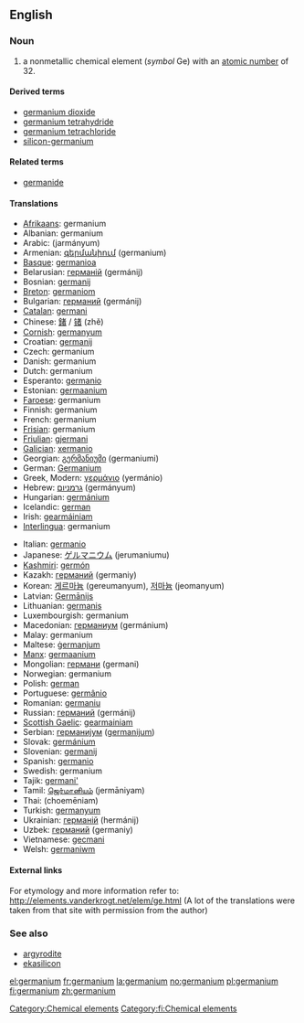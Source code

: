 ==English==
{{elements|Ge|gallium|Ge|arsenic|As}}
=== Noun ===
{{en-noun-unc}}
{{wikipedia}}

# a nonmetallic chemical element (''symbol'' Ge) with an [[atomic number]] of 32.

====Derived terms====
*[[germanium dioxide]]
*[[germanium tetrahydride]]
*[[germanium tetrachloride]]
*[[silicon-germanium]]

====Related terms====
*[[germanide]]

==== Translations ====
{{top}}
*[[Afrikaans]]: germanium
*Albanian: germanium
*Arabic: {{ARchar|[[جرمانيوم]]}} (jarmányum) {{m}}
*Armenian: [[գերմանիում]] (germanium)
*[[Basque]]: [[germanioa]]
*Belarusian: [[германій]] (germánij) {{m}}
*Bosnian: [[germanij]]
*[[Breton]]: [[germaniom]]
*Bulgarian: [[германий]] (germánij) {{m}}
*[[Catalan]]: [[germani]]
*Chinese: [[鍺]] / [[锗]] (zhě)
*[[Cornish]]: [[germanyum]]
*Croatian: [[germanij]]
*Czech: germanium
*Danish: germanium
*Dutch: germanium {{n}}
*Esperanto: [[germanio]]
*Estonian: [[germaanium]]
*[[Faroese]]: germanium
*Finnish: germanium
*French: germanium {{m}}
*[[Frisian]]: germanium
*[[Friulian]]: [[gjermani]]
*[[Galician]]: [[xermanio]]
*Georgian: [[გერმანიუმი]] (germaniumi)
*German: [[Germanium]] {{n}}
*Greek, Modern: [[γερμάνιο]] (yermánio) {{n}}
*Hebrew: [[גרמניום]] (germányum)
*Hungarian: [[germánium]]
*Icelandic: [[german]]
*Irish: [[gearmáiniam]]
*[[Interlingua]]: germanium
{{mid}}
*Italian: [[germanio]] {{m}}
*Japanese: [[ゲルマニウム]] (jerumaniumu)
*[[Kashmiri]]: [[germón]]
*Kazakh: [[германий]] (germaniy)
*Korean: [[게르마늄]] (gereumanyum), [[저마늄]] (jeomanyum)
*Latvian: [[Ģermānijs]]
*Lithuanian: [[germanis]]
*Luxembourgish: germanium
*Macedonian: [[германиум]] (germánium) {{m}}
*Malay: germanium
*Maltese: [[ġermanjum]]
*[[Manx]]: [[germaanium]]
*Mongolian: [[германи]] (germani)
*Norwegian: germanium
*Polish: [[german]] {{m}}
*Portuguese: [[germânio]] {{m}}
*Romanian: [[germaniu]] {{n}}
*Russian: [[германий]] (germánij) {{m}}
*[[Scottish Gaelic]]: [[gearmainiam]]
*Serbian: [[германиjум]] ([[germanijum]]) {{m}}
*Slovak: [[germánium]]
*Slovenian: [[germanij]]
*Spanish: [[germanio]] {{m}}
*Swedish: germanium
*Tajik: [[germani']]
*Tamil: [[ஜெர்மானியம்]] (jermāniyam)
*Thai: {{THchar|[[เจอร์เมเนียม]]}} (choemēniam)
*Turkish: [[germanyum]]
*Ukrainian: [[германій]] (hermánij) {{m}}
*Uzbek: [[германий]] (germaniy)
*Vietnamese: [[gecmani]]
*Welsh: [[germaniwm]]
{{bottom}}

====External links====
For etymology and more information refer to:
http://elements.vanderkrogt.net/elem/ge.html
(A lot of the translations were taken from that site with permission from the author)

[[Category:Chemical elements]]

===See also===
*[[argyrodite]]
*[[ekasilicon]]<!--Mendeleev’s name for germanium-->

[[Category:fi:Chemical elements]]

[[el:germanium]]
[[fr:germanium]]
[[la:germanium]]
[[no:germanium]]
[[pl:germanium]]
[[fi:germanium]]
[[zh:germanium]]